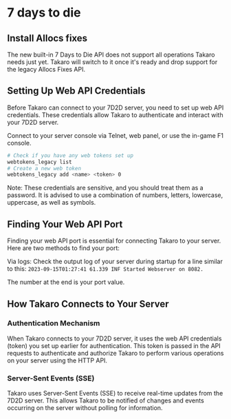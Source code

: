 
# 7 days to die

## Install Allocs fixes

<Callout emoji="💡">
  The new built-in 7 Days to Die API does not support all operations Takaro
  needs just yet. Takaro will switch to it once it's ready and drop support for
  the legacy Allocs Fixes API.
</Callout>

## Setting Up Web API Credentials

Before Takaro can connect to your 7D2D server, you need to set up web API credentials. These credentials allow Takaro to authenticate and interact with your 7D2D server.

Connect to your server console via Telnet, web panel, or use the in-game F1 console.

```sh
# Check if you have any web tokens set up
webtokens_legacy list
# Create a new web token
webtokens_legacy add <name> <token> 0
```

<Callout type="error" emoji="🔴">
  Note: These credentials are sensitive, and you should treat them as a
  password. It is advised to use a combination of numbers, letters, lowercase,
  uppercase, as well as symbols.
</Callout>

## Finding Your Web API Port

Finding your web API port is essential for connecting Takaro to your server. Here are two methods to find your port:

Via logs: Check the output log of your server during startup for a line similar to this: `2023-09-15T01:27:41 61.339 INF Started Webserver on 8082.`

The number at the end is your port value.

## How Takaro Connects to Your Server

### Authentication Mechanism

When Takaro connects to your 7D2D server, it uses the web API credentials (token) you set up earlier for authentication.
This token is passed in the API requests to authenticate and authorize Takaro to perform various operations on your server using the HTTP API.

### Server-Sent Events (SSE)

Takaro uses Server-Sent Events (SSE) to receive real-time updates from the 7D2D server.
This allows Takaro to be notified of changes and events occurring on the server without polling for information.
